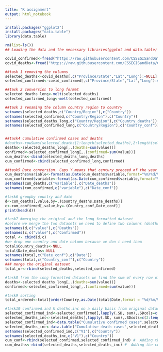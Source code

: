 ---
title: "R assignment"
output: html_notebook
---
```{r}
install.packages("ggplot2")
install.packages("data.table")
library(data.table)
```

```{r}
rm(list=ls())
## Loading the data and the necessary libraries(ggplot and data.table)

covid_confirmed<-fread("https://raw.githubusercontent.com/CSSEGISandData/COVID-19/master/csse_covid_19_data/csse_covid_19_time_series/time_series_covid19_confirmed_global.csv")
covid_deaths<-fread("https://raw.githubusercontent.com/CSSEGISandData/COVID-19/master/csse_covid_19_data/csse_covid_19_time_series/time_series_covid19_deaths_global.csv")

```
```{r}
##task 1 removing the columns
selected_deaths<-covid_deaths[,c("Province/State","Lat","Long"):=NULL]
selected_confirmed<-covid_confirmed[,c("Province/State","Lat","Long"):=NULL]

##task 2 conversion to long format
selected_deaths_long<-melt(selected_deaths)
selected_confirmed_long<-melt(selected_confirmed)

##task 3 renaming the column country region to country
setnames(selected_deaths,c("Country/Region"),c("Country"))
setnames(selected_confirmed,c("Country/Region"),c("Country"))
setnames(selected_deaths_long,c("Country/Region"),c("Country_deaths"))
setnames(selected_confirmed_long,c("Country/Region"),c("Country_conf"))


##task4 cumulative confirmed cases and deaths
#deaths<-rowSums(selected_deaths[1:length(selected_deaths),2:length(selected_deaths)])
deaths<-selected_deaths_long[,.(deaths=sum(value))]
confirmed<-selected_confirmed_long[,.(confirmed=sum(value))]
cum_deaths<-cbind(selected_deaths_long,deaths)
cum_confirmed<-cbind(selected_confirmed_long,confirmed)

##task5 Date conversion. Caps Y means that century preceed of the year 20 for century 20 for year(2020 or 2021) while y puts only year of the current century(20 or 21)
cum_deaths$variable<-format(as.Date(cum_deaths$variable,format="%m/%d/%y"),"%d/%m/%Y")
cum_confirmed$variable<-format(as.Date(cum_confirmed$variable,format="%m/%d/%y"),"%d/%m/%Y")
setnames(cum_deaths,c("variable"),c("Date_deaths"))
setnames(cum_confirmed,c("variable"),c("Date_conf"))

#task6 groupby country and date
d<-cum_deaths[,value,by=.(Country_deaths,Date_deaths)]
c<-cum_confirmed[,value,by=.(Country_conf,Date_conf)]
print(head(d))

#task7 #merging the original and the long formatted dataset
#before we merge the two datasets we need to define two columns (deaths and confirm cases in order that we are going to be able to discrete values)
setnames(d,c("value"),c("Deaths"))
setnames(c,c("value"),c("Confirmed"))
total <- cbind(d,c)
#we drop one country and date column because we don t need them 
total$Country_deaths<-NULL
total$Date_deaths<-NULL
setnames(total,c("Date_conf"),c("Date"))
setnames(total,c("Country_conf"),c("Country"))
### merge the original dataset
total_or<-rbind(selected_deaths,selected_confirmed)

#task8 from the long formatted datasets we find the sum of every row of the column value
deaths<-selected_deaths_long[,.(deaths=sum(value))]
confirmed<-selected_confirmed_long[,.(confirmed=sum(value))]

#task9 sorting
total_ordered<-total[order(Country,as.Date(total$Date,format = "%d/%m/%Y")),]

#task10 confirmed.ind & deaths.inc on a daily basis from original datasets as they are more helpfull than the long formatted
selected_confirmed_ind<-selected_confirmed[,lapply(.SD, sum),.SDcols=c(2:length(selected_confirmed))]
selected_deaths_inc<-selected_deaths[,lapply(.SD, sum),.SDcols=c(2:length(selected_deaths))]
selected_confirmed_ind<-data.table("Cumulative confirmed cases",selected_confirmed_ind)
selected_deaths_inc<-data.table("Cumulative death cases",selected_deaths_inc)
setnames(selected_confirmed_ind,c("V1"),c("Country"))
setnames(selected_deaths_inc,c("V1"),c("Country"))
cum_conf<-rbind(selected_confirmed,selected_confirmed_ind) #  Adding the cumulative daily cases per day
cum_deaths<-rbind(selected_deaths,selected_deaths_inc) #  Adding the cumulative daily deaths per day
```